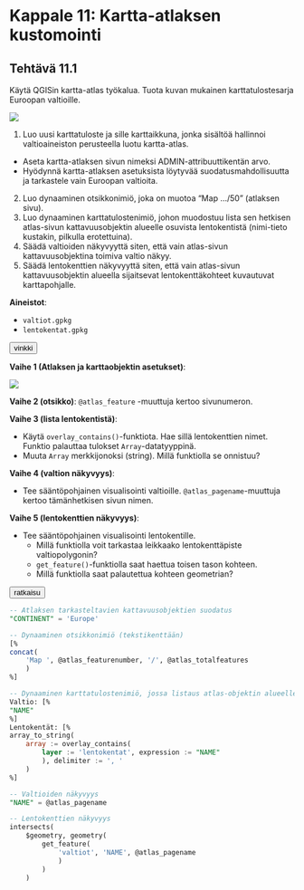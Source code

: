 # Kappale 11: Kartta-atlaksen kustomointi

## Tehtävä 11.1

Käytä QGISin kartta-atlas työkalua. Tuota kuvan mukainen karttatulostesarja Euroopan valtioille.

![](img/kappale_11/image1.png)

1. Luo uusi karttatuloste ja sille karttaikkuna, jonka sisältöä hallinnoi valtioaineiston perusteella luotu kartta-atlas.
  - Aseta kartta-atlaksen sivun nimeksi ADMIN-attribuuttikentän arvo.
  - Hyödynnä kartta-atlaksen asetuksista löytyvää suodatusmahdollisuutta ja tarkastele vain Euroopan valtioita.
2. Luo dynaaminen otsikkonimiö, joka on muotoa "Map .../50" (atlaksen sivu).
3. Luo dynaaminen karttatulostenimiö, johon muodostuu lista sen hetkisen atlas-sivun kattavuusobjektin alueelle osuvista lentokentistä (nimi-tieto kustakin, pilkulla erotettuina).
4. Säädä valtioiden näkyvyyttä siten, että vain atlas-sivun kattavuusobjektina toimiva valtio näkyy.
5. Säädä lentokenttien näkyvyyttä siten, että vain atlas-sivun kattavuusobjektin alueella sijaitsevat lentokenttäkohteet kuvautuvat karttapohjalle.

**Aineistot**: 

- ```valtiot.gpkg```
- ```lentokentat.gpkg```

<button onclick="toggleAnswer(this)" class="btn answer_btn">vinkki</button>

::: hidden-box
**Vaihe 1 (Atlaksen ja karttaobjektin asetukset)**:

![](img/kappale_11/image2.gif)

**Vaihe 2 (otsikko)**: ```@atlas_feature``` -muuttuja kertoo sivunumeron.

**Vaihe 3 (lista lentokentistä)**:

- Käytä ```overlay_contains()```-funktiota. Hae sillä lentokenttien nimet. Funktio palauttaa tulokset ```Array```-datatyyppinä.
- Muuta ```Array``` merkkijonoksi (string). Millä funktiolla se onnistuu?

**Vaihe 4 (valtion näkyvyys)**:

- Tee sääntöpohjainen visualisointi valtioille. ```@atlas_pagename```-muuttuja kertoo tämänhetkisen sivun nimen.

**Vaihe 5 (lentokenttien näkyvyys)**:

- Tee sääntöpohjainen visualisointi lentokentille.
  - Millä funktiolla voit tarkastaa leikkaako lentokenttäpiste valtiopolygonin?
  - ```get_feature()```-funktiolla saat haettua toisen tason kohteen.
  - Millä funktiolla saat palautettua kohteen geometrian?
:::

<button onclick="toggleAnswer(this)" class="btn answer_btn">ratkaisu</button>

::: hidden-box
::: code-box
``` sql
-- Atlaksen tarkasteltavien kattavuusobjektien suodatus
"CONTINENT" = 'Europe'

-- Dynaaminen otsikkonimiö (tekstikenttään)
[%
concat(
	'Map ', @atlas_featurenumber, '/', @atlas_totalfeatures
	)
%]

-- Dynaaminen karttatulostenimiö, jossa listaus atlas-objektin alueelle kuuluvista lentokentistä (tekstikenttään)
Valtio: [%
"NAME"
%]
Lentokentät: [%
array_to_string(
	array := overlay_contains(
		layer := 'lentokentat', expression := "NAME"
		), delimiter := ', '
	)
%]

-- Valtioiden näkyvyys
"NAME" = @atlas_pagename

-- Lentokenttien näkyvyys
intersects(
	$geometry, geometry(
		get_feature(
			'valtiot', 'NAME', @atlas_pagename
			)
		)
	)

```
:::
:::
